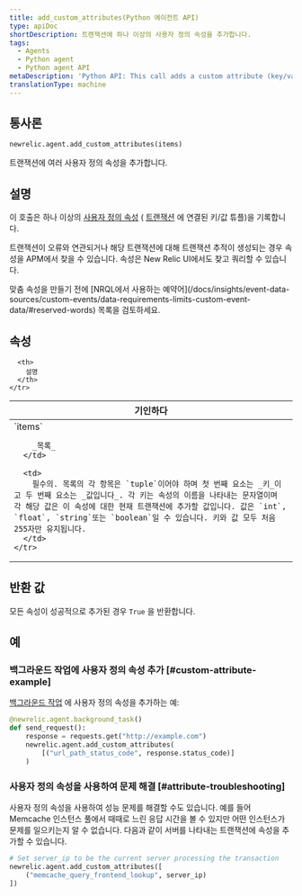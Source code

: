 ```yaml
---
title: add_custom_attributes(Python 에이전트 API)
type: apiDoc
shortDescription: 트랜잭션에 하나 이상의 사용자 정의 속성을 추가합니다.
tags:
  - Agents
  - Python agent
  - Python agent API
metaDescription: 'Python API: This call adds a custom attribute (key/value tuple) to a transaction.'
translationType: machine
---
```


## 통사론

```py
newrelic.agent.add_custom_attributes(items)
```

트랜잭션에 여러 사용자 정의 속성을 추가합니다.

## 설명

이 호출은 하나 이상의 [사용자 정의 속성](/docs/new-relic-solutions/get-started/glossary/#attribute) ( [트랜잭션](/docs/new-relic-solutions/get-started/glossary/#transaction) 에 연결된 키/값 튜플)을 기록합니다.

트랜잭션이 오류와 연관되거나 해당 트랜잭션에 대해 트랜잭션 추적이 생성되는 경우 속성을 APM에서 찾을 수 있습니다. 속성은 New Relic UI에서도 찾고 쿼리할 수 있습니다.

<Callout variant="important">
  맞춤 속성을 만들기 전에 [NRQL에서 사용하는 예약어](/docs/insights/event-data-sources/custom-events/data-requirements-limits-custom-event-data/#reserved-words) 목록을 검토하세요.
</Callout>

## 속성

<table>
  <thead>
    <tr>
      <th width="25%">
        기인하다
      </th>

      <th>
        설명
      </th>
    </tr>
  </thead>

  <tbody>
    <tr>
      <td>
        `items`

        _목록_
      </td>

      <td>
        필수의. 목록의 각 항목은 `tuple`이어야 하며 첫 번째 요소는 _키_이고 두 번째 요소는 _값입니다_. 각 키는 속성의 이름을 나타내는 문자열이며 각 해당 값은 이 속성에 대한 현재 트랜잭션에 추가할 값입니다. 값은 `int`, `float`, `string`또는 `boolean`일 수 있습니다. 키와 값 모두 처음 255자만 유지됩니다.
      </td>
    </tr>
  </tbody>
</table>

## 반환 값

모든 속성이 성공적으로 추가된 경우 `True` 을 반환합니다.

## 예

### 백그라운드 작업에 사용자 정의 속성 추가 [#custom-attribute-example]

[백그라운드 작업](/docs/agents/python-agent/python-agent-api/background_task) 에 사용자 정의 속성을 추가하는 예:

```py
@newrelic.agent.background_task()
def send_request():
    response = requests.get("http://example.com")
    newrelic.agent.add_custom_attributes(
        [("url_path_status_code", response.status_code)]
    )
```

### 사용자 정의 속성을 사용하여 문제 해결 [#attribute-troubleshooting]

사용자 정의 속성을 사용하여 성능 문제를 해결할 수도 있습니다. 예를 들어 Memcache 인스턴스 풀에서 때때로 느린 응답 시간을 볼 수 있지만 어떤 인스턴스가 문제를 일으키는지 알 수 없습니다. 다음과 같이 서버를 나타내는 트랜잭션에 속성을 추가할 수 있습니다.

```py
# Set server_ip to be the current server processing the transaction
newrelic.agent.add_custom_attributes([
    ("memcache_query_frontend_lookup", server_ip)
])
```